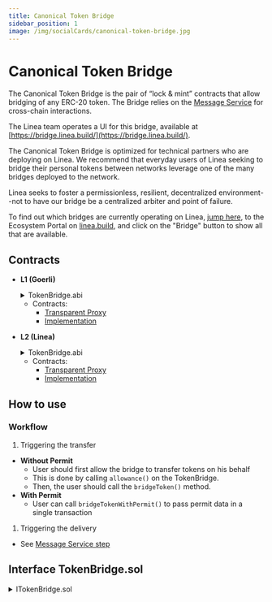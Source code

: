 ```yaml
---
title: Canonical Token Bridge
sidebar_position: 1
image: /img/socialCards/canonical-token-bridge.jpg
---
```



# Canonical Token Bridge

<div className="img-large">
  <LineaBridgeGraphic />
</div>

The Canonical Token Bridge is the pair of “lock & mint” contracts that allow bridging of any ERC-20 token. The Bridge relies on the [Message Service](/docs/architecture/canonical-msg-service/message-service.mdx) for cross-chain interactions.

The Linea team operates a UI for this bridge, available at [https://bridge.linea.build/](https://bridge.linea.build/).

The Canonical Token Bridge is optimized for technical partners who are deploying on Linea. We recommend that everyday users of Linea seeking to bridge their personal tokens between networks leverage one of the many bridges deployed to the network.

Linea seeks to foster a permissionless, resilient, decentralized environment--not to have our bridge be a centralized arbiter and point of failure.

To find out which bridges are currently operating on Linea, [jump here](https://linea.build/apps), to the Ecosystem Portal on [linea.build](https://linea.build), and click on the "Bridge" button to show all that are available.

## Contracts

- **L1 (Goerli)**

  <details>
    <summary>TokenBridge.abi</summary>
    <CodeBlock language="json">{TokenBridgeL1}</CodeBlock>
  </details>

  - Contracts:
    - [Transparent Proxy](https://goerli.etherscan.io/address/0x5506A3805fB8A58Fa58248CC52d2b06D92cA94e6)
    - [Implementation](https://goerli.etherscan.io/address/0x292a9478a52f0b8b12429c58f79367448abe0214#code)

- **L2 (Linea)**

  <details>
    <summary>TokenBridge.abi</summary>
    <CodeBlock language="json">{TokenBridgeL2}</CodeBlock>
  </details>

  - Contracts:
    - [Transparent Proxy](https://goerli.lineascan.build/address/0x3ccd0F623B7a25Eab5dFc6a3fD723dCE5520489B)
    - [Implementation](https://goerli.lineascan.build/address/0x283938e7ae5bf4e9d6a393cdea77c3c369b072e2#code)

## How to use

### Workflow

1. Triggering the transfer

- **Without Permit**
  - User should first allow the bridge to transfer tokens on his behalf
  - This is done by calling `allowance()` on the TokenBridge.
  - Then, the user should call the `bridgeToken()` method.
- **With Permit**
  - User can call `bridgeTokenWithPermit()` to pass permit data in a single transaction

1. Triggering the delivery

- See [Message Service step](/docs/architecture/canonical-msg-service/message-service.mdx#workflow)

## Interface TokenBridge.sol

<details>
  <summary>ITokenBridge.sol</summary>
  <CodeBlock language="solidity">{TokenBridge}</CodeBlock>
</details>
